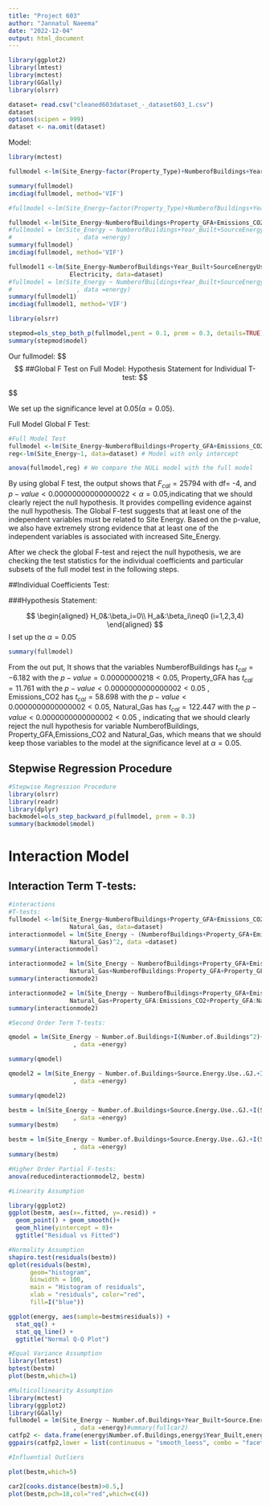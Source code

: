 ```yaml
---
title: "Project 603"
author: "Jannatul Naeema"
date: "2022-12-04"
output: html_document
---
```


```r

library(ggplot2)
library(lmtest)
library(mctest) 
library(GGally)
library(olsrr)
```



```r
dataset= read.csv("cleaned603dataset_-_dataset603_1.csv")
dataset
options(scipen = 999)
dataset <- na.omit(dataset)

```

Model:
```r
library(mctest)

fullmodel <-lm(Site_Energy~factor(Property_Type)+NumberofBuildings+Year_Built+Property_GFA+WeatherNormalizedSiteEnergyUse+SiteEUI+WeatherNormalizedSiteEUI+SourceEnergyUse+WeatherNormalizedSourceEnergyUse+SourceEUI+WeatherNormalizedSource.EUI+Emissions_CO2+Emissions_Intensity+DirectGHGEmissions+DirectGHGEmissionsIntensity+Electricity+Natural_Gas, data=dataset)

summary(fullmodel)
imcdiag(fullmodel, method='VIF')
```




```r

#fullmodel <-lm(Site_Energy~factor(Property_Type)+NumberofBuildings+Year_Built+Property_GFA+WeatherNormalizedSiteEnergyUse+SiteEUI+WeatherNormalizedSiteEUI+SourceEnergyUse+WeatherNormalizedSourceEnergyUse+SourceEUI+WeatherNormalizedSource.EUI+Emissions_CO2+Emissions_Intensity+DirectGHGEmissions+DirectGHGEmissionsIntensity+Electricity+Natural_Gas, data=dataset)

fullmodel <-lm(Site_Energy~NumberofBuildings+Property_GFA+Emissions_CO2+ Natural_Gas, data=dataset)
#fullmodel = lm(Site_Energy ~ NumberofBuildings+Year_Built+SourceEnergyUse+SourceEUI+Natural_Gas
#                  , data =energy)
summary(fullmodel)
imcdiag(fullmodel, method='VIF')
```
```r
fullmodel1 <-lm(Site_Energy~NumberofBuildings+Year_Built+SourceEnergyUse+SourceEUI+
                 Electricity, data=dataset)
#fullmodel = lm(Site_Energy ~ NumberofBuildings+Year_Built+SourceEnergyUse+SourceEUI+Natural_Gas
#                  , data =energy)
summary(fullmodel1)
imcdiag(fullmodel1, method='VIF')
```

```r
library(olsrr)

stepmod=ols_step_both_p(fullmodel,pent = 0.1, prem = 0.3, details=TRUE)
summary(stepmod$model)
```

Our fullmodel:
$$
\begin{aligned}
Y_{SiteEnergy}&=\beta_0 +  \beta_1 X_{SourceEnergyUse}  +\beta_2 X_{Electricity} +\beta_3 X_{SourceEUI}+\beta_4 X_{NumberofBuildings} +\epsilon  \\

\end{aligned}
$$
##Global F Test on Full Model:
Hypothesis Statement for Individual T-test:
$$
\begin{aligned}
H_0&:\beta_i=0\\
H_a&:\mbox{at least one }\beta_i\mbox{ is not zero } (i=1,2,3,4) 
\end{aligned}
$$

We set up the significance level at 0.05($\alpha = 0.05$).

Full Model Global F Test:
```r
#Full Model Test
fullmodel <-lm(Site_Energy~NumberofBuildings+Property_GFA+Emissions_CO2+ Natural_Gas, data=dataset)
reg<-lm(Site_Energy~1, data=dataset) # Model with only intercept

anova(fullmodel,reg) # We compare the NULL model with the full model
```
By using global F test, the output shows that $F_{cal}= 25794$ with df= -4, and $p-value< 0.00000000000000022 < \alpha=0.05$,indicating that we should clearly reject the null hypothesis. It provides compelling evidence against the null hypothesis. The Global F-test suggests that at least one of the independent variables must be related to Site Energy. Based on the p-value, we also have extremely strong evidence that at least one of the independent variables is associated with increased Site_Energy.

After we check the global F-test and reject the null hypothesis, we are checking the test statistics for the individual coefficients and particular subsets of the full model test in the following steps.

##Individual Coefficients Test:

###Hypothesis Statement:

$$
\begin{aligned}
H_0&:\beta_i=0\\
H_a&:\beta_i\neq0 (i=1,2,3,4)
\end{aligned}
$$
I set up the $\alpha = 0.05$

```r
summary(fullmodel)
```
From the out put, It shows that the variables
NumberofBuildings has $t_{cal}=-6.182$ with the $p-value = 0.00000000218 < 0.05$,
Property_GFA has $t_{cal}=11.761$ with the $p-value< 0.0000000000000002 < 0.05$  ,
Emissions_CO2 has $t_{cal}=58.698$ with the $p-value< 0.0000000000000002 < 0.05$,
Natural_Gas has $t_{cal}=122.447$ with the $p-value< 0.0000000000000002 < 0.05$ ,
indicating that we should clearly reject the null hypothesis for variable NumberofBuildings, Property_GFA,Emissions_CO2 and Natural_Gas, which means that we should keep those variables to the model at the significance level at $α=0.05$.


## Stepwise Regression Procedure

```r
#Stepwise Regression Procedure
library(olsrr)
library(readr)
library(dplyr)
backmodel=ols_step_backward_p(fullmodel, prem = 0.3)
summary(backmodel$model)

```

# Interaction Model
## Interaction Term T-tests:

```r
#interactions
#T-tests:
fullmodel <-lm(Site_Energy~NumberofBuildings+Property_GFA+Emissions_CO2+
                 Natural_Gas, data=dataset)
interactionmodel = lm(Site_Energy ~ (NumberofBuildings+Property_GFA+Emissions_CO2+
                 Natural_Gas)^2, data =dataset)
summary(interactionmodel)
```
```r
interactionmode2 = lm(Site_Energy ~ NumberofBuildings+Property_GFA+Emissions_CO2+
                 Natural_Gas+NumberofBuildings:Property_GFA+Property_GFA:Emissions_CO2+Property_GFA:Natural_Gas+Emissions_CO2:Natural_Gas, data =dataset)
summary(interactionmode2)
```


```r
interactionmode2 = lm(Site_Energy ~ NumberofBuildings+Property_GFA+Emissions_CO2+
                 Natural_Gas+Property_GFA:Emissions_CO2+Property_GFA:Natural_Gas+Emissions_CO2:Natural_Gas, data =dataset)
summary(interactionmode2)
```



```r
#Second Order Term T-tests:

qmodel = lm(Site_Energy ~ Number.of.Buildings+I(Number.of.Buildings^2)+Source.Energy.Use..GJ.+I(Source.Energy.Use..GJ.^2)+Source.EUI..GJ.m..+I(Source.EUI..GJ.m..^2)+Electricity+I(Electricity^2)
                  , data =energy)

summary(qmodel)
```
```r
qmodel2 = lm(Site_Energy ~ Number.of.Buildings+Source.Energy.Use..GJ.+I(Source.Energy.Use..GJ.^2)+I(Source.Energy.Use..GJ.^3)+I(Source.Energy.Use..GJ.^4)+Source.EUI..GJ.m..+Electricity+I(Electricity^2)+I(Electricity^3)+I(Electricity^4)+I(Electricity^5)+I(Electricity^6)+I(Electricity^7)
                  , data =energy)

summary(qmodel2)

```






```r
bestm = lm(Site_Energy ~ Number.of.Buildings+Source.Energy.Use..GJ.+I(Source.Energy.Use..GJ.^2)+I(Source.Energy.Use..GJ.^3)+I(Source.Energy.Use..GJ.^4)+Source.EUI..GJ.m..+Electricity+I(Electricity^2)+I(Electricity^3)+I(Electricity^4)+I(Electricity^5)+I(Electricity^6)+I(Electricity^7)+ Number.of.Buildings:Source.Energy.Use..GJ. + Source.Energy.Use..GJ.:Electricity + Source.EUI..GJ.m..:Electricity
                  , data =energy)
summary(bestm)
```
```r
bestm = lm(Site_Energy ~ Number.of.Buildings+Source.Energy.Use..GJ.+I(Source.Energy.Use..GJ.^2)+I(Source.Energy.Use..GJ.^3)+Source.EUI..GJ.m..+Electricity+I(Electricity^2)+ Number.of.Buildings:Source.Energy.Use..GJ. + Source.EUI..GJ.m..:Electricity
                  , data =energy)
summary(bestm)
```
```r
#Higher Order Partial F-tests:
anova(reducedinteractionmodel2, bestm)
```
```r
#Linearity Assumption

library(ggplot2)
ggplot(bestm, aes(x=.fitted, y=.resid)) +
  geom_point() + geom_smooth()+
  geom_hline(yintercept = 0)+
  ggtitle("Residual vs Fitted")
```
```r
#Normality Assumption
shapiro.test(residuals(bestm))
qplot(residuals(bestm),
      geom="histogram",
      binwidth = 100,  
      main = "Histogram of residuals", 
      xlab = "residuals", color="red", 
      fill=I("blue"))

ggplot(energy, aes(sample=bestm$residuals)) +
  stat_qq() +
  stat_qq_line() +
  ggtitle("Normal Q-Q Plot")
```
```r
#Equal Variance Assumption
library(lmtest)
bptest(bestm)
plot(bestm,which=1)

```
```r
#Multicollinearity Assumption
library(mctest)
library(ggplot2)
library(GGally)
fullmodel = lm(Site_Energy ~ Number.of.Buildings+Year_Built+Source.Energy.Use..GJ.+Source.EUI..GJ.m..+Electricity
                  , data =energy)#ummary(fullcar2)
catfp2 <- data.frame(energy$Number.of.Buildings,energy$Year_Built,energy$Source.Energy.Use..GJ.,energy$Source.EUI..GJ.m..,energy$Electricity)
ggpairs(catfp2,lower = list(continuous = "smooth_loess", combo = "facethist", discrete = "facetbar", na = "na"),upper = list(continuous = wrap("cor", family="sans")))
```
```r
#Influential Outliers

plot(bestm,which=5)
```
```r
car2[cooks.distance(bestm)>0.5,]
plot(bestm,pch=18,col="red",which=c(4))

```


